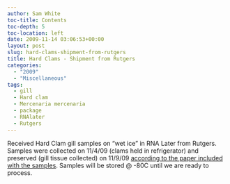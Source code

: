 ```yaml
---
author: Sam White
toc-title: Contents
toc-depth: 5
toc-location: left
date: 2009-11-14 03:06:53+00:00
layout: post
slug: hard-clams-shipment-from-rutgers
title: Hard Clams - Shipment from Rutgers
categories:
  - "2009"
  - "Miscellaneous"
tags:
  - gill
  - Hard clam
  - Mercenaria mercenaria
  - package
  - RNAlater
  - Rutgers
---
```


Received Hard Clam gill samples on "wet ice" in RNA Later from Rutgers. Samples were collected on 11/4/09 (clams held in refrigerator) and preserved (gill tissue collected) on 11/9/09 [according to the paper included with the samples](https://eagle.fish.washington.edu/Arabidopsis/20091113-01.jpg). Samples will be stored @ -80C until we are ready to process.
